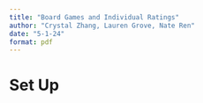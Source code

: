 ```yaml
---
title: "Board Games and Individual Ratings"
author: "Crystal Zhang, Lauren Grove, Nate Ren"
date: "5-1-24"
format: pdf
---
```


# Set Up